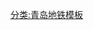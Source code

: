 {{鐵道路線|lua=1
| 模板名稱 = 青岛地铁4号线
| 名稱 = [[青岛地铁]][[青岛地铁4号线|4号线]]（在建）
| 代表色 = {{青岛地铁标志色|4}}
| 車站列表 = #人民会堂站 (青岛市)!人民会堂#{{QM|3i}} ~ 信号山（青大附院) ~ #观象山（市立医院）#{{QM|1i}} ~ #泰山路站 (青岛地铁)#{{QM|2i}} ~ #昌乐路# {{QM|2i}}{{QM|5i}}~ 海泊河公园 ~ #海泊桥（海慈医疗）#{{QM|1i}} ~ #西吴家村#{{QM|8i}} ~ #错埠岭#{{QM|3i}} ~ 福辽立交桥 ~ 洪山坡（妇儿医院） ~ 劲松三路 ~ 埠西 ~ #大埠东#{{QM|5i}} ~ #辽阳东路#{{QM|2i}}{{QM|q}} ~ 董家下庄 ~ 科苑经七路~ #张村#{{QM|11i}} ~ 彭家庄站 (青岛地铁)!彭家庄 ~ 南宅科 ~ 小崂山 ~ 沙子口 ~ 段家埠 ~ 登瀛 ~ 大河东
}}<noinclude>
[[分类:青岛地铁模板]]
</noinclude>